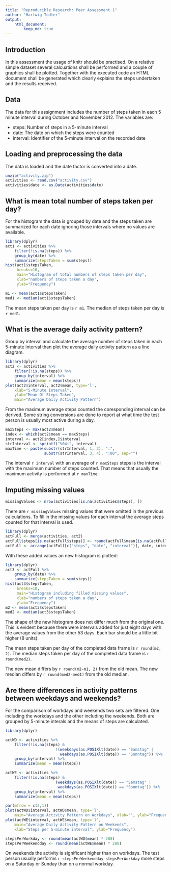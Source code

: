 ```yaml
---
title: "Reproducible Research: Peer Assessment 1"
author: "Hartwig Tödter"
output: 
    html_document:
        keep_md: true
---
```


## Introduction

In this assessment the usage of knitr should be practised. On a relative simple
dataset several calcuations shall be performed and a couple of graphics shall be
plotted. Together with the executed code an HTML document shall be generated 
which clearly explains the steps undertaken and the results received.

## Data

The data for this assignment includes the number of steps taken in each 5 minute
interval during October and November 2012. The variables are:

- steps: Number of steps in a 5-minute interval
- date: The date on which the steps were counted
- interval: Identifier of the 5-minute interval on the recorded date

## Loading and preprocessing the data

The data is loaded and the date factor is converted into a date.

```r
unzip("activity.zip")
activities <- read.csv("activity.csv")
activities$date <- as.Date(activities$date)
```

## What is mean total number of steps taken per day?

For the histogram the data is grouped by date and the steps taken are 
summarized for each date ignoring those intervals where no values are available.

```r
library(dplyr)
act1 <- activities %>% 
    filter(!is.na(steps)) %>%
    group_by(date) %>% 
    summarize(stepsTaken = sum(steps))
hist(act1$stepsTaken, 
     breaks=10,
     main="Histogram of total numbers of steps taken per day", 
     xlab="numbers of steps taken a day", 
     ylab="Frequency") 
```

```r
m1 <- mean(act1$stepsTaken)
med1 <- median(act1$stepsTaken)
```

The mean steps taken per day is `r m1`. 
The median of steps taken per day is `r med1`.

## What is the average daily activity pattern?

Group by interval and calculate the average number of steps taken in each 
5-minute interval than plot the average daily activity pattern as a line 
diagram.

```r
library(dplyr)
act2 <- activities %>%
    filter(!is.na(steps)) %>%
    group_by(interval) %>%
    summarize(mean = mean(steps))
plot(act2$interval, act2$mean, type='l', 
    xlab="5-Minute Interval",
    ylab="Mean Of Steps Taken",
    main="Average Daily Activity Pattern")
```

From the maximum average steps counted the coresponding interval can be derived.
Some string conversions are done to report at what time the test person is usually most active during a day.

```r
maxSteps <- max(act2$mean)
index <- which(act2$mean == maxSteps)
interval <- act2[index,]$interval
strInterval <- sprintf("%04i", interval)
maxTime <- paste(substr(strInterval, 1, 2), ":", 
                 substr(strInterval, 3, 4), ":00", sep="")
```

The interval `r interval` with an average of `r maxSteps` steps is the interval
with the maximum number of steps counted. That means that usually the maximum activity 
is performed at `r maxTime`.

## Imputing missing values

```r
missingValues <- nrow(activities[is.na(activities$steps), ])
```

There are `r missingValues` missing values that were omitted in the previous
calculations. To fill in the missing values for each interval the average steps
counted for that interval is used.

```r
library(dplyr)
actFull <- merge(activities, act2)
actFull$steps[is.na(actFull$steps)] <- round(actFull$mean[is.na(actFull$steps)])
actFull <- arrange(actFull[c("steps", "date", "interval")], date, interval)
```

With these added values an new histogram is plotted:

```r
library(dplyr)
act3 <- actFull %>% 
    group_by(date) %>% 
    summarize(stepsTaken = sum(steps))
hist(act3$stepsTaken, 
     breaks=10,
     main="Histogram including filled missing values", 
     xlab="numbers of steps taken a day", 
     ylab="Frequency") 
m2 <- mean(act3$stepsTaken)
med2 <- median(act3$stepsTaken)
```

The shape of the new histogram does not differ much from the original one. 
This is evident because there were intervals added for just eight days 
with the average values from the other 53 days. Each bar should be a little bit 
higher (8 units).

The mean steps taken per day of the completed data frame is `r round(m2, 2)`. 
The median steps taken per day of the completed data frame is `r round(med2)`.

The new mean differs by `r round(m2-m1, 2)` from the old mean. The new median differs by
`r round(med2-med1)` from the old median.

## Are there differences in activity patterns between weekdays and weekends?

For the comparison of workdays and weekends two sets are filtered. One including
the workdays and the other including the weekends. Both are grouped by 5-minute
interals and the means of steps are calculated.

```r
library(dplyr)

actWD <- activities %>%
    filter(!is.na(steps) & 
                      !(weekdays(as.POSIXlt(date)) == "Samstag" | 
                        weekdays(as.POSIXlt(date)) == "Sonntag")) %>%
    group_by(interval) %>%
    summarize(mean = mean(steps))

actWE <- activities %>%
    filter(!is.na(steps) & 
                      (weekdays(as.POSIXlt(date)) == "Samstag" | 
                       weekdays(as.POSIXlt(date)) == "Sonntag")) %>%
    group_by(interval) %>%
    summarize(mean = mean(steps))

par(mfrow = c(2,1))
plot(actWD$interval, actWD$mean, type='l', 
    main="Average Activity Pattern on Workdays", xlab="", ylab="Frequency")
plot(actWE$interval, actWE$mean, type='l', 
    main="Average Daily Activity Pattern on Weekends", 
    xlab="Steps per 5-minute interval", ylab="Frequency")

stepsPerWorkday <- round(mean(actWD$mean) * 288)
stepsPerWeekendday <- round(mean(actWE$mean) * 288)
```
On weekends the activity is significant higher than on workdays. The test person
usually performs `r stepsPerWeekendday-stepsPerWorkday` more steps on a Saturday
or Sunday than on a normal workday.
